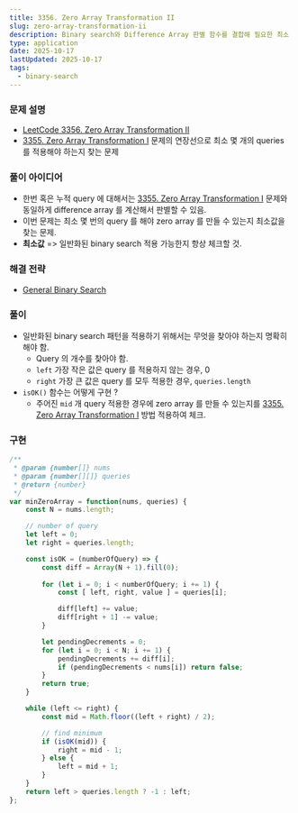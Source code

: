 ```yaml
---
title: 3356. Zero Array Transformation II
slug: zero-array-transformation-ii
description: Binary search와 Difference Array 판별 함수를 결합해 필요한 최소 query 수를 찾는 방법
type: application
date: 2025-10-17
lastUpdated: 2025-10-17
tags:
  - binary-search
---
```


### 문제 설명

* [LeetCode 3356. Zero Array Transformation II](https://leetcode.com/problems/zero-array-transformation-ii/)
* [3355. Zero Array Transformation I](../../blog/2025-10-17--zero-array-transformation-i/) 문제의 연장선으로 최소 몇 개의 queries 를 적용해야 하는지 찾는 문제

### 풀이 아이디어

* 한번 혹은 누적 query 에 대해서는 [3355. Zero Array Transformation I](../../blog/2025-10-17--zero-array-transformation-i/) 문제와 동일하게 difference array 를 계산해서 판별할 수 있음.
* 이번 문제는 최소 몇 번의 query 를 해야 zero array 를 만들 수 있는지 최소값을 찾는 문제.
* **최소값** => 일반화된 binary search 적용 가능한지 항상 체크할 것.

### 해결 전략

* [General Binary Search](../../frame/general-binary-search/) 

### 풀이

* 일반화된 binary search 패턴을 적용하기 위해서는 무엇을 찾아야 하는지 명확히 해야 함.
    - Query 의 개수를 찾아야 함.
    - `left` 가장 작은 값은 query 를 적용하지 않는 경우, 0
    - `right` 가장 큰 값은 query 를 모두 적용한 경우, `queries.length`
* `isOK()` 함수는 어떻게 구현 ?
    - 주어진 `mid` 개 query 적용한 경우에 zero array 를 만들 수 있는지를 [3355. Zero Array Transformation I](../../blog/2025-10-17--zero-array-transformation-i/) 방법 적용하여 체크.

### 구현 

```typescript
/**
 * @param {number[]} nums
 * @param {number[][]} queries
 * @return {number}
 */
var minZeroArray = function(nums, queries) {
    const N = nums.length;

    // number of query
    let left = 0;
    let right = queries.length;

    const isOK = (numberOfQuery) => {
        const diff = Array(N + 1).fill(0);
    
        for (let i = 0; i < numberOfQuery; i += 1) {
            const [ left, right, value ] = queries[i];

            diff[left] += value;
            diff[right + 1] -= value;
        }

        let pendingDecrements = 0;
        for (let i = 0; i < N; i += 1) {
            pendingDecrements += diff[i];
            if (pendingDecrements < nums[i]) return false;
        }
        return true;
    }

    while (left <= right) {
        const mid = Math.floor((left + right) / 2);

        // find minimum
        if (isOK(mid)) {
            right = mid - 1;
        } else {
            left = mid + 1;
        }
    }
    return left > queries.length ? -1 : left; 
};
```
